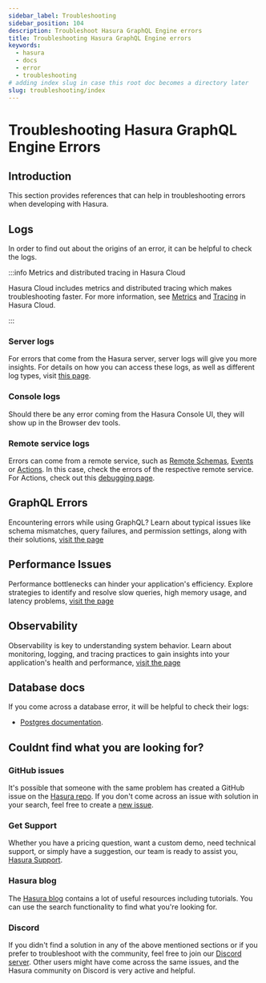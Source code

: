 ```yaml
---
sidebar_label: Troubleshooting
sidebar_position: 104
description: Troubleshoot Hasura GraphQL Engine errors
title: Troubleshooting Hasura GraphQL Engine errors
keywords:
  - hasura
  - docs
  - error
  - troubleshooting
# adding index slug in case this root doc becomes a directory later
slug: troubleshooting/index
---
```



# <Troubleshooting /> Troubleshooting Hasura GraphQL Engine Errors

## Introduction

This section provides references that can help in troubleshooting errors when developing with Hasura.

## Logs

In order to find out about the origins of an error, it can be helpful to check the logs.

:::info Metrics and distributed tracing in Hasura Cloud

Hasura Cloud includes metrics and distributed tracing which makes troubleshooting faster. For more information, see
[Metrics](/observability/overview.mdx) and [Tracing](/observability/cloud-monitoring/tracing.mdx) in Hasura Cloud.

:::

### Server logs

For errors that come from the Hasura server, server logs will give you more insights. For details on how you can access
these logs, as well as different log types, visit [this page](/deployment/logging.mdx).

### Console logs

Should there be any error coming from the Hasura Console UI, they will show up in the Browser dev tools.

### Remote service logs

Errors can come from a remote service, such as [Remote Schemas](/remote-schemas/overview.mdx),
[Events](/event-triggers/overview.mdx) or [Actions](/actions/overview.mdx). In this case, check the errors of the
respective remote service. For Actions, check out this [debugging page](/actions/debugging.mdx).

## GraphQL Errors

Encountering errors while using GraphQL? Learn about typical issues like schema mismatches, query failures, and
permission settings, along with their solutions, [visit the page](/resources/graphQLerrors/)


## Performance Issues

Performance bottlenecks can hinder your application's efficiency. Explore strategies to identify and resolve slow
queries, high memory usage, and latency problems, [visit the page](/observability/troubleshoot)

## Observability

Observability is key to understanding system behavior. Learn about monitoring, logging, and tracing practices to gain
insights into your application's health and performance, [visit the page](/observability/troubleshoot)

## Database docs

If you come across a database error, it will be helpful to check their logs:

- [Postgres documentation](https://www.postgresql.org/docs/current/index.html).

## Couldnt find what you are looking for?

### GitHub issues

It's possible that someone with the same problem has created a GitHub issue on the
[Hasura repo](https://github.com/hasura/graphql-engine/issues). If you don't come across an issue with solution in your
search, feel free to create a [new issue](https://github.com/hasura/graphql-engine/issues/new).

### Get Support

Whether you have a pricing question, want a custom demo, need technical support, or simply have a suggestion, our team
is ready to assist you, [Hasura Support](https://github.com/hasura/graphql-engine/issues/new).

### Hasura blog

The [Hasura blog](https://hasura.io/blog/) contains a lot of useful resources including tutorials. You can use the
search functionality to find what you're looking for.

### Discord

If you didn't find a solution in any of the above mentioned sections or if you prefer to troubleshoot with the
community, feel free to join our [Discord server](https://hasura.io/discord). Other users might have come across the
same issues, and the Hasura community on Discord is very active and helpful.
